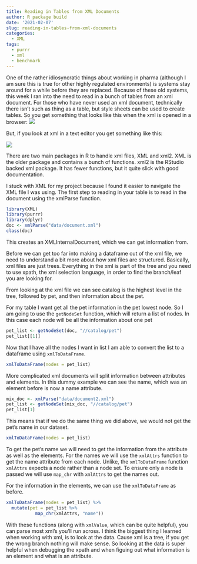 ```yaml
---
title: Reading in Tables from XML Documents
author: R package build
date: '2021-02-07'
slug: reading-in-tables-from-xml-documents
categories:
  - XML
tags:
  - purrr
  - xml
  - benchmark
---
```


One of the rather idiosyncratic things about working in pharma (although I am sure this is true for other highly regulated environments) is systems stay around for a while before they are replaced. Because of these old systems, this week I ran into the need to read in a bunch of tables from an xml document. For those who have never used an xml document, technically there isn't such as thing as a table, but style sheets can be used to create tables. So you get something that looks like this when the xml is opened in a browser:
![](images/xml_tbl.png)

But, if you look at xml in a text editor you get something like this: 

![](images/xml_code.png)

There are two main packages in R to handle xml files, XML and xml2. XML is the older package and contains a bunch of functions. xml2 is the RStudio backed xml package. It has fewer functions, but it quite slick with good documentation. 

I stuck with XML for my project because I found it easier to navigate the XML file I was using. 
The first step to reading in your table is to read in the document using the xmlParse function. 
```r
library(XML)
library(purrr)
library(dplyr)
doc <- xmlParse("data/document.xml")
class(doc)
```
This creates an XMLInternalDocument, which we can get information from. 

Before we can get too far into making a dataframe out of the xml file, we need to understand a bit more about how xml files are structured. Basically, xml files are just trees. Everything in the xml is part of the tree and you need to use xpath, the xml selection language, in order to find the branch/leaf you are looking for. 

From looking at the xml file we can see catalog is the highest level in the tree, followed by pet, and then information about the pet. 

For my table I want get all the pet information in the pet lowest node. So I am going to use the `getNodeSet` function, which will return a list of nodes. In this case each node will be all the information about one pet 
```r
pet_list <- getNodeSet(doc, "//catalog/pet")
pet_list[[1]]
```
Now that I have all the nodes I want in list I am able to convert the list to a dataframe using `xmlToDataFrame`.
```r
xmlToDataFrame(nodes = pet_list)
```
More complicated xml documents will split information between attributes and elements. In this dummy example we can see the name, which was an element before is now a name attribute.  
```r
mix_doc <- xmlParse("data/document2.xml")
pet_list <- getNodeSet(mix_doc, "//catalog/pet")
pet_list[1]
```
This means that if we do the same thing we did above, we would not get the pet's name in our dataset. 
```r
xmlToDataFrame(nodes = pet_list)
```

To get the pet's name we will need to get the information from the attribute as well as the elements.
For the names we will use the `xmlAttrs` function to get the name attribute from each node. Unlike, the `xmlToDataFrame` function `xmlAttrs` expects a node rather than a node set. To ensure only a node is passed we will use `map_chr` with `xmlAttrs` to get the names out. 

For the information in the elements, we can use the `xmlToDataFrame` as before.
```r
xmlToDataFrame(nodes = pet_list) %>% 
  mutate(pet = pet_list %>% 
           map_chr(xmlAttrs, "name"))
```

With these functions (along with `xmlValue`, which can be quite helpful), you can parse most xml's you'll run across. I think the biggest thing I learned when working with xml, is to look at the data. Cause xml is a tree, if you get the wrong branch nothing will make sense. So looking at the data is super helpful when debugging the xpath and when figuing out what information is an element and what is an attribute. 